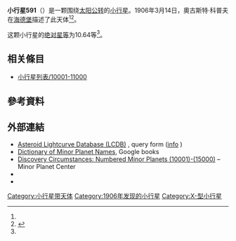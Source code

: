 {{Infobox planet
 | minorplanet     = yes
 | name            = 591 Irmgard
 | background      = #D6D6D6
 | image = 
 | image_size      = 
 | caption         =
 | discovery_ref   =  <ref name="MPC-object" />
 | discoverer      = [[奧古斯特·科普夫|奧古斯特·科普夫]]
 | discovery_site  = [[海德堡|海德堡]]
 | discovered      = 1906年3月14日
 | mpc_name        = 591 Irmgard
 | alt_names       = 591 Irmgard
 | pronounced      = 
 | named_after     = <ref name="MPC-object" />
 | mp_category     = [[主帶小行星|主帶小行星]] <ref name="MPC-object" /><ref name="jpldata" />
 | orbit_ref       = <ref name="a">[http://ssd.jpl.nasa.gov/sbdb.cgi?sstr=591 591] {{Wayback|url=http://ssd.jpl.nasa.gov/sbdb.cgi?sstr=591 |date=20140817100745 }}，小行星數據庫瀏覽器（JPL Small-Body Database Browser）－[[美国国家航空航天局|美国国家航空航天局]]喷气推进实验室</ref>
 | epoch           = 2018-03-23.0（[[儒略日|JD]] 2458200.5）
 | uncertainty     = 0
 | observation_arc = 
 | aphelion = {{convert|3.235|AU|km|3|abbr=on|lk=out}}
 | perihelion      = {{convert|2.1255719|AU|km|3|abbr=on}}
 | semimajor       = 2.6800976
 | eccentricity    = 0.2069051
 | period          = 4.39[[儒略年|yr]]
 | mean_anomaly    = 178.09471[[度|°]]
 | mean_motion     = {{Deg2DMS|0.22463530|sup=ms}} / day
 | inclination     = 12.48675
 | asc_node        = 334.28795°
 | arg_peri        = 217.28239
 | mean_diameter   = 
 | rotation        = 
 | albedo          =
 | spectral_type   =
 | abs_magnitude   = 10.64<ref name="jpldata" />
}}
'''小行星591'''（{{lang-en|591 Irmgard}}）是一颗围绕[[太阳|太阳]][[公转|公转]]的[[小行星|小行星]]。1906年3月14日，奧古斯特·科普夫在[[海德堡|海德堡]]描述了此天体<ref name="a" /><ref>{{cite news|title=小行星列表|url=http://cfa-www.harvard.edu/iau/lists/NumberedMPs.txt|accessdate=2018-10-19|newspaper=哈佛大学|archive-date=2008-05-17|archive-url=https://web.archive.org/web/20080517010638/http://cfa-www.harvard.edu/iau/lists/NumberedMPs.txt|dead-url=no}}</ref>。

这颗小行星的[[绝对星等|绝对星等]]为10.64等<ref name="a" />。

== 相关條目 ==
*[[小行星列表/10001-11000|小行星列表/10001-11000]]

== 參考資料 ==
{{reflist|refs=

<ref name="jpldata">{{cite web
 |type         = 2018-01-26 last obs.
 |title        = JPL Small-Body Database Browser:591 Irmgard-591 Irmgard
 |url          = https://ssd.jpl.nasa.gov/sbdb.cgi?sstr=591
 |publisher    = [[Jet_Propulsion_Laboratory|Jet Propulsion Laboratory]]
 |accessdate   = 28 March 2018
 |archive-date = 2020-08-03
 |archive-url  = https://web.archive.org/web/20200803070333/https://ssd.jpl.nasa.gov/sbdb.cgi?sstr=591
 |dead-url     = no
}}</ref>

<ref name="MPC-object">{{cite web
  |title      = 591 Irmgard
  |work      = Minor Planet Center
  |url      = https://www.minorplanetcenter.net/db_search/show_object?object_id=591
  |accessdate      = 28 March 2018
  |archive-date      = 2016-03-04
  |archive-url      = https://web.archive.org/web/20160304095035/http://minorplanetcenter.net/db_search/show_object?object_id=591
  |dead-url      = no
  }}</ref>

}}

==  外部連結 ==
* [http://www.minorplanet.info/PHP/lcdbsummaryquery.php Asteroid Lightcurve Database (LCDB)] {{Wayback|url=http://www.minorplanet.info/PHP/lcdbsummaryquery.php |date=20171210173955 }}, query form ([http://www.minorplanet.info/lightcurvedatabase.html info] {{Wayback|url=http://www.minorplanet.info/lightcurvedatabase.html |date=20171216050541 }})
* [https://books.google.com/books?id=aeAg1X7afOoC&pg Dictionary of Minor Planet Names], Google books
* [http://www.minorplanetcenter.net/iau/lists/NumberedMPs010001.html Discovery Circumstances: Numbered Minor Planets (10001)-(15000)] {{Wayback|url=http://www.minorplanetcenter.net/iau/lists/NumberedMPs010001.html |date=20180612162317 }} – Minor Planet Center
* {{AstDys|591}}
* {{JPL small body}}

{{Minor Planet Number|[[小行星590|小行星590]]|[[小行星592|小行星592]]}}
{{小天体}}

[[Category:小行星带天体|Category:小行星带天体]]
[[Category:1906年发现的小行星|Category:1906年发现的小行星]]
[[Category:X-型小行星|Category:X-型小行星]]